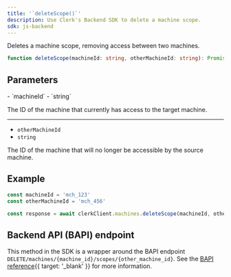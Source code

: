 ```yaml
---
title: '`deleteScope()`'
description: Use Clerk's Backend SDK to delete a machine scope.
sdk: js-backend
---
```


Deletes a machine scope, removing access between two machines.

```ts
function deleteScope(machineId: string, otherMachineId: string): Promise<MachineScope>
```

## Parameters

<Properties>
  - `machineId`
  - `string`

  The ID of the machine that currently has access to the target machine.

  ---

  - `otherMachineId`
  - `string`

  The ID of the machine that will no longer be accessible by the source machine.
</Properties>

## Example

<Include src="_partials/backend/usage" />

```ts
const machineId = 'mch_123'
const otherMachineId = 'mch_456'

const response = await clerkClient.machines.deleteScope(machineId, otherMachineId)
```

## Backend API (BAPI) endpoint

This method in the SDK is a wrapper around the BAPI endpoint `DELETE/machines/{machine_id}/scopes/{other_machine_id}`. See the [BAPI reference](/docs/reference/backend-api/tag/machines/delete/machines/%7Bmachine_id%7D/scopes/%7Bother_machine_id%7D){{ target: '_blank' }} for more information.